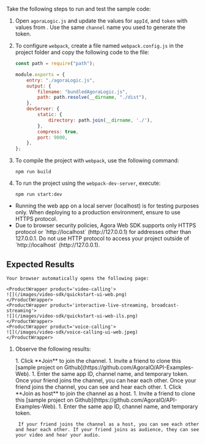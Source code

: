 <PlatformWrapper platform = "web">

Take the following steps to run and test the sample code:

1. Open `agoraLogic.js` and update the values for `appId`, and `token` with values from <Vg k="CONSOLE" />. Use the same `channel` name you used to generate the token.

1. To configure `webpack`, create a file named `webpack.config.js` in the project folder and copy the following code to the file:

    ```js
    const path = require("path");

    module.exports = {
        entry: "./agoraLogic.js",
        output: {
            filename: "bundledAgoraLogic.js",
            path: path.resolve(__dirname, "./dist"),
        },
        devServer: {
            static: {
                directory: path.join(__dirname, './'), 
            },
            compress: true,
            port: 9000,
        },
    };
    ```

1. To compile the project with `webpack`, use the following command:
    
    ```shell
    npm run build
    ```

1. To run the project using the `webpack-dev-server`, execute:

    ```shell
    npm run start:dev
    ```

<Admonition type="info" title="Information">
 <ul><li>Running the web app on a local server (localhost) is for testing purposes only. When deploying to a production environment, ensure to use HTTPS protocol.</li><li>Due to browser security policies, Agora Web SDK supports only HTTPS protocol or `http://localhost` (http://127.0.0.1) for addresses other than 127.0.0.1. Do not use HTTP protocol to access your project outside of `http://localhost` (http://127.0.0.1).</li></ul>
</Admonition>

## Expected Results
    Your browser automatically opens the following page:

    <ProductWrapper product='video-calling'>
    ![](/images/video-sdk/quickstart-ui-web.png)
    </ProductWrapper>
    <ProductWrapper product='interactive-live-streaming, broadcast-streaming'>
    ![](/images/video-sdk/quickstart-ui-web-ils.png)
    </ProductWrapper>
    <ProductWrapper product='voice-calling'>
    ![](/images/video-sdk/voice-calling-ui-web.jpeg)
    </ProductWrapper>

1. Observe the following results:

    <ProductWrapper product="[video-calling, voice-calling]">
    1. Click **Join** to join the channel. 
    1. Invite a friend to clone this [sample project on Github](https://github.com/AgoraIO/API-Examples-Web). 
    1. Enter the same app ID, channel name, and temporary token.
    <ProductWrapper product="voice-calling">
        Once your friend joins the channel, you can hear each other.
    </ProductWrapper>
    <ProductWrapper product="video-calling">
        Once your friend joins the channel, you can see and hear each other.
    </ProductWrapper>
    </ProductWrapper>

    <ProductWrapper product='interactive-live-streaming, broadcast-streaming'>
    1. Click **Join as host** to join the channel as a host. 
    1. Invite a friend to clone this [sample project on Github](https://github.com/AgoraIO/API-Examples-Web). 
    1. Enter the same app ID, channel name, and temporary token.
        
        If your friend joins the channel as a host, you can see each other and hear each other. If your friend joins as audience, they can see your video and hear your audio.
    </ProductWrapper>

</PlatformWrapper>